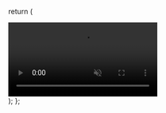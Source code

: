 

  return (
    <div
      className="absolute w-screen pointer-events-none top-0 min-h-[400px] sm:ml-[0rem] lg:-ml-[9rem] left-1/2 -translate-x-1/2 z-0 flex items-center justify-center max-h-[720px] overflow-hidden"
    >
      <video
        autoPlay
        loop
        muted
        playsInline
        className="w-full h-full object-cover pointer-events-none"
      >
        <source src="/videos/extropic-wide.mp4" type="video/mp4" />
        Your browser does not support the video tag.
      </video>
    </div>
  );
};
